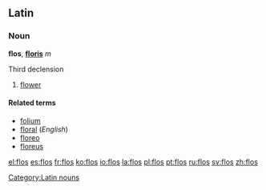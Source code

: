 ==Latin==
===Noun===
'''flos''', '''[[Wiktionary Appendix:Latin third declension|floris]]''' ''m''

Third declension

# [[flower]]

====Related terms====
*[[folium]]
*[[floral]] (''English'')
*[[floreo]]
*[[floreus]]

[[Category:Latin nouns]]

[[el:flos]]
[[es:flos]]
[[fr:flos]]
[[ko:flos]]
[[io:flos]]
[[la:flos]]
[[pl:flos]]
[[pt:flos]]
[[ru:flos]]
[[sv:flos]]
[[zh:flos]]